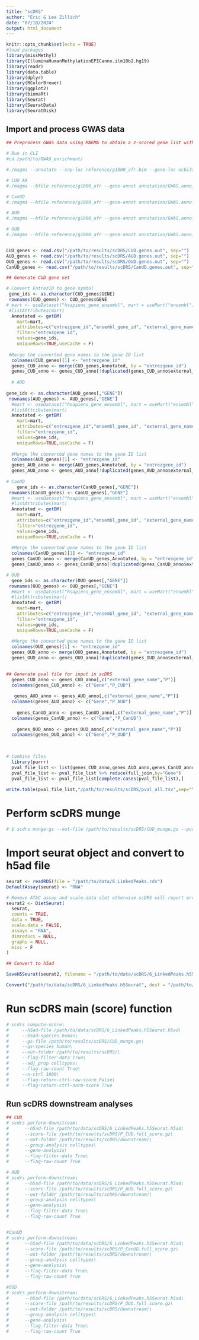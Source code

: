 ```yaml
---
title: "scDRS"
author: "Eric & Lea Zillich"
date: "07/18/2024"
output: html_document
---
```


```r
knitr::opts_chunk$set(echo = TRUE)
#load packages
library(missMethyl)
library(IlluminaHumanMethylationEPICanno.ilm10b2.hg19)
library(readr)
library(data.table)
library(dplyr)
library(RColorBrewer)
library(ggplot2)
library(biomaRt)
library(Seurat)
library(SeuratData)
library(SeuratDisk)
```


## Import and process GWAS data

```r
## Preprocess GWAS data using MAGMA to obtain a z-scored gene list with p-val info

# Run in CLI
#cd /path/to/GWAS_enrichment/

#./magma --annotate --snp-loc reference/g1000_afr.bim --gene-loc ncbi37/NCBI37.3.gene.loc --out annotation/GWAS.anno.afr

# CUD AA
#./magma --bfile reference/g1000_afr --gene-annot annotation/GWAS.anno.afr.genes.annot --pval /path/to/2014_Gelernter_GWAS_sumstats/scDRS/sumstats_cocdep_munged_aa.txt use=SNP,P N=3318 --out /path/to/results/scDRS/CUD

# CanUD
#./magma --bfile reference/g1000_afr --gene-annot annotation/GWAS.anno.afr.genes.annot --pval /path/to/data/scDRS/GWAS_data/CanUD_Johnson/CanUD_Johnson_munged.tsv use=SNP,P ncol=N --out /path/to/results/scDRS/CanUD

# AUD
#./magma --bfile reference/g1000_afr --gene-annot annotation/GWAS.anno.afr.genes.annot --pval /path/to/data/scDRS/GWAS_data/AUD_Walters/AUD_Walters_munged.txt use=SNP,P ncol=N --out /path/to/results/scDRS/AUD

# OUD
#./magma --bfile reference/g1000_afr --gene-annot annotation/GWAS.anno.afr.genes.annot --pval /path/to/data/scDRS/GWAS_data/OUD_Polimanti/OUD_Polimanti_munged.tsv use=SNP,P ncol=N --out /path/to/results/scDRS/OUD


CUD_genes <- read.csv("/path/to/results/scDRS/CUD.genes.out", sep="")
AUD_genes <- read.csv("/path/to/results/scDRS/AUD.genes.out", sep="")
OUD_genes <- read.csv("/path/to/results/scDRS/OUD.genes.out", sep="")
CanUD_genes <- read.csv("/path/to/results/scDRS/CanUD.genes.out", sep="")

## Generate CUD gene set

# Convert EntrezID to gene symbol
 gene_ids <- as.character(CUD_genes$GENE)
 rownames(CUD_genes) <- CUD_genes$GENE
# mart <- useDataset("hsapiens_gene_ensembl", mart = useMart("ensembl"))
 #listAttributes(mart)
  Annotated <- getBM(
    mart=mart,
    attributes=c("entrezgene_id","ensembl_gene_id", "external_gene_name"),
    filter="entrezgene_id",
    values=gene_ids,
    uniqueRows=TRUE,useCache = F)
  
 #Merge the converted gene names to the gene ID list
  colnames(CUD_genes)[1] <- "entrezgene_id"
  genes_CUD_anno <- merge(CUD_genes,Annotated, by = "entrezgene_id")
  genes_CUD_anno <- genes_CUD_anno[!duplicated(genes_CUD_anno$external_gene_name),]
  
  # AUD
  
gene_ids <- as.character(AUD_genes[,"GENE"])
 rownames(AUD_genes) <- AUD_genes[,"GENE"]
  #mart <- useDataset("hsapiens_gene_ensembl", mart = useMart("ensembl"))
  #listAttributes(mart)
  Annotated <- getBM(
    mart=mart,
    attributes=c("entrezgene_id","ensembl_gene_id", "external_gene_name"),
    filter="entrezgene_id",
    values=gene_ids,
    uniqueRows=TRUE,useCache = F)
  
  #Merge the converted gene names to the gene ID list
  colnames(AUD_genes)[1] <- "entrezgene_id"
  genes_AUD_anno <- merge(AUD_genes,Annotated, by = "entrezgene_id")
  genes_AUD_anno <- genes_AUD_anno[!duplicated(genes_AUD_anno$external_gene_name),]
  
# CanUD
    gene_ids <- as.character(CanUD_genes[,"GENE"])
 rownames(CanUD_genes) <- CanUD_genes[,"GENE"]
  #mart <- useDataset("hsapiens_gene_ensembl", mart = useMart("ensembl"))
  #listAttributes(mart)
  Annotated <- getBM(
    mart=mart,
    attributes=c("entrezgene_id","ensembl_gene_id", "external_gene_name"),
    filter="entrezgene_id",
    values=gene_ids,
    uniqueRows=TRUE,useCache = F)
  
  #Merge the converted gene names to the gene ID list
  colnames(CanUD_genes)[1] <- "entrezgene_id"
  genes_CanUD_anno <- merge(CanUD_genes,Annotated, by = "entrezgene_id")
  genes_CanUD_anno <- genes_CanUD_anno[!duplicated(genes_CanUD_anno$external_gene_name),]

# OUD
  gene_ids <- as.character(OUD_genes[,"GENE"])
 rownames(OUD_genes) <- OUD_genes[,"GENE"]
  #mart <- useDataset("hsapiens_gene_ensembl", mart = useMart("ensembl"))
  #listAttributes(mart)
  Annotated <- getBM(
    mart=mart,
    attributes=c("entrezgene_id","ensembl_gene_id", "external_gene_name"),
    filter="entrezgene_id",
    values=gene_ids,
    uniqueRows=TRUE,useCache = F)
  
  #Merge the converted gene names to the gene ID list
  colnames(OUD_genes)[1] <- "entrezgene_id"
  genes_OUD_anno <- merge(OUD_genes,Annotated, by = "entrezgene_id")
  genes_OUD_anno <- genes_OUD_anno[!duplicated(genes_OUD_anno$external_gene_name),]

  
## Generate pval file for input in scDRS
  genes_CUD_anno <- genes_CUD_anno[,c("external_gene_name","P")]
  colnames(genes_CUD_anno) <- c("Gene","P_CUD")
  
   genes_AUD_anno <- genes_AUD_anno[,c("external_gene_name","P")]
  colnames(genes_AUD_anno) <- c("Gene","P_AUD")
  
    genes_CanUD_anno <- genes_CanUD_anno[,c("external_gene_name","P")]
  colnames(genes_CanUD_anno) <- c("Gene","P_CanUD")
  
    genes_OUD_anno <- genes_OUD_anno[,c("external_gene_name","P")]
  colnames(genes_OUD_anno) <- c("Gene","P_OUD")
  
   

# Combine files
  library(purrr)
  pval_file_list <- list(genes_CUD_anno,genes_AUD_anno,genes_CanUD_anno,genes_OUD_anno)
  pval_file_list <- pval_file_list %>% reduce(full_join,by="Gene")
  pval_file_list <- pval_file_list[complete.cases(pval_file_list),]
  
write.table(pval_file_list,"/path/to/results/scDRS/pval_all.tsv",sep="\t",row.names = F,col.names=T)

```

# Perform scDRS munge

```r
# $ scdrs munge-gs --out-file /path/to/results/scDRS/CUD_munge.gs --pval-file /path/to/results/scDRS/pval_all.tsv --weight zscore --n-max 1000
```

# Import seurat object and convert to h5ad file

```r
seurat <- readRDS(file = "/path/to/data/6_LinkedPeaks.rds")
DefaultAssay(seurat) <- "RNA"

# Remove ATAC assay and scale.data slot otherwise scDRS will report errors
seurat2 <- DietSeurat(
  seurat,
  counts = TRUE,
  data = TRUE,
  scale.data = FALSE,
  assays = "RNA",
  dimreducs = NULL,
  graphs = NULL,
  misc = F
)

## Convert to h5ad

SaveH5Seurat(seurat2, filename = "/path/to/data/scDRS/6_LinkedPeaks.h5Seurat")

Convert("/path/to/data/scDRS/6_LinkedPeaks.h5Seurat", dest = "/path/to/data/scDRS/6_LinkedPeaks.h5Seurat.h5ad")
```

# Run scDRS main (score) function

```r
# scdrs compute-score\
#     --h5ad-file /path/to/data/scDRS/6_LinkedPeaks.h5Seurat.h5ad\
#     --h5ad-species human\
#     --gs-file /path/to/results/scDRS/CUD_munge.gs\
#     --gs-species human\
#     --out-folder /path/to/results/scDRS/\
#     --flag-filter-data True\
#     --adj_prop celltypes\
#     --flag-raw-count True\
#     --n-ctrl 1000\
#     --flag-return-ctrl-raw-score False\
#     --flag-return-ctrl-norm-score True
```

## Run scDRS downstream analyses

```r
## CUD
# scdrs perform-downstream\
#      --h5ad-file /path/to/data/scDRS/6_LinkedPeaks.h5Seurat.h5ad\
#      --score-file /path/to/results/scDRS/P_CUD.full_score.gz\
#      --out-folder /path/to/results/scDRS/downstream/\
#      --group-analysis celltypes\
#      --gene-analysis\
#      --flag-filter-data True\
#      --flag-raw-count True

# AUD
# scdrs perform-downstream\
#      --h5ad-file /path/to/data/scDRS/6_LinkedPeaks.h5Seurat.h5ad\
#      --score-file /path/to/results/scDRS/P_AUD.full_score.gz\
#      --out-folder /path/to/results/scDRS/downstream/\
#      --group-analysis celltypes\
#      --gene-analysis\
#      --flag-filter-data True\
#      --flag-raw-count True


#CanUD
# scdrs perform-downstream\
#      --h5ad-file /path/to/data/scDRS/6_LinkedPeaks.h5Seurat.h5ad\
#      --score-file /path/to/results/scDRS/P_CanUD.full_score.gz\
#      --out-folder /path/to/results/scDRS/downstream/\
#      --group-analysis celltypes\
#      --gene-analysis\
#      --flag-filter-data True\
#      --flag-raw-count True

#OUD
# scdrs perform-downstream\
#      --h5ad-file /path/to/data/scDRS/6_LinkedPeaks.h5Seurat.h5ad\
#      --score-file /path/to/results/scDRS/P_OUD.full_score.gz\
#      --out-folder /path/to/results/scDRS/downstream/\
#      --group-analysis celltypes\
#      --gene-analysis\
#      --flag-filter-data True\
#      --flag-raw-count True

```